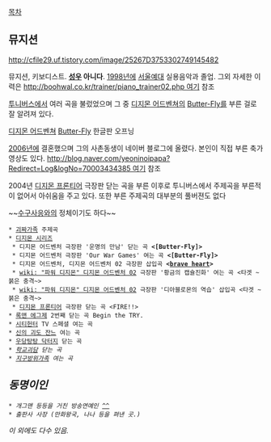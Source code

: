[[목차]]

== 뮤지션 ==
http://cfile29.uf.tistory.com/image/25267D3753302749145482

뮤지션, 키보디스트. '''[[성우]] 아니다'''.
[[1998년]]에 [[서울예대]] 실용음악과 졸업. 그외 자세한 이력은 [[http://boohwal.co.kr/trainer/piano_trainer02.php 여기]] 참조

[[투니버스]]에서 여러 곡을 불렀었으며 그 중 [[디지몬 어드벤쳐]]의 [[Butter-Fly]]를 부른 걸로 잘 알려져 있다.

{{{#!html
<iframe width="420" height="315" src="//www.youtube.com/embed/bVZGOuNojfs?rel=0" frameborder="0" allowfullscreen></iframe>
}}}
[[디지몬 어드벤쳐]] [[Butter-Fly]] 한글판 오프닝


[[2006년]]에 결혼했으며 그의 사촌동생이 네이버 블로그에 올렸다. 본인이 직접 부른 축가영상도 있다. [[http://blog.naver.com/yeoninoipapa?Redirect=Log&logNo=70003434385 여기]] 참조

2004년 [[디지몬 프론티어]] 극장판 닫는 곡을 부른 이후로 투니버스에서 주제곡을 부른적이 없어서 아쉬움을 주고 있다.
또한 부른 주제곡의 대부분의 풀버젼도 없다


~~[[수구사응와]]의 정체이기도 하다~~

 * [[괴짜가족]] 주제곡
 * [[디지몬 시리즈]]
  * 디지몬 어드벤처 극장판 '운명의 만남' 닫는 곡 '''<[Butter-Fly]>'''
  * 디지몬 어드벤처 극장판 'Our War Games' 여는 곡 '''<[Butter-Fly]>'''
  * 디지몬 어드벤처, 디지몬 어드벤처 02 극장판 삽입곡 '''<[[brave heart]]>'''
  * [[wiki: "파워 디지몬" 디지몬 어드벤처 02]] 극장판 '황금의 캡슐진화' 여는 곡 <타겟 ~붉은 충격~>
  * [[wiki: "파워 디지몬" 디지몬 어드벤처 02]] 극장판 '디아블로몬의 역습' 삽입곡 <타겟 ~붉은 충격~>
  * [[디지몬 프론티어]] 극장판 닫는 곡 <FIRE!!>
 * [[록맨 에그제]] 2번째 닫는 곡 Begin the TRY. 
 * [[시티헌터]] TV 스페셜 여는 곡 <GET WILD>
 * [[신의 괴도 잔느]] 여는 곡 <Dive into shine>
 * [[우당탕탕 닥터지]] 닫는 곡 <I wish>
 * [[학교괴담]] 닫는 곡 <Tell me Tell me>
 * [[지구방위가족]] 여는 곡

== 동명이인 ==
 * 개그맨 등등을 거친 방송연예인 [http://people.search.naver.com/search.naver?where=nexearch&query=%EC%A0%84%EC%98%81%ED%98%B8&sm=tab_etc&ie=utf8&key=PeopleService&os=102837 ^^]
 * 출판사 사장 (만화왕국, 나나 등을 펴낸 곳.)
이 외에도 다수 있음.
